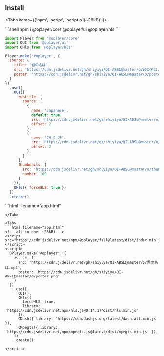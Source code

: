 
## Install

<Tabs items={['npm', 'script', 'script all(~28kB)']}>

<Tab>
```shell
npm i @oplayer/core @oplayer/ui @oplayer/hls
```

```js filename="app.js"
import Player from '@oplayer/core'
import OUI from '@oplayer/ui'
import OHls from '@oplayer/hls'

Player.make('#oplayer', {
  source: {
    title: '君の名は',
    src: 'https://cdn.jsdelivr.net/gh/shiyiya/QI-ABSL@master/o/君の名は.mp4',
    poster: 'https://cdn.jsdelivr.net/gh/shiyiya/QI-ABSL@master/o/poster.png'
  }
})
  .use([
    OUI({
      subtitle: {
        source: [
          {
            name: 'Japanese',
            default: true,
            src: 'https://cdn.jsdelivr.net/gh/shiyiya/QI-ABSL@master/o/君の名は-jp.srt',
            offset: 2
          },
          {
            name: 'CH & JP',
            src: 'https://cdn.jsdelivr.net/gh/shiyiya/QI-ABSL@master/o/君の名は.srt',
            offset: 2
          }
        ]
      },
      thumbnails: {
        src: 'https://cdn.jsdelivr.net/gh/shiyiya/QI-ABSL@master/o/thumbnails.jpg',
        number: 100
      }
    }),
    OHls({ forceHLS: true })
  ])
  .create()
```

</Tab>

<Tab>
```html filename="app.html"
<script src="https://cdn.jsdelivr.net/npm/@oplayer/core@latest/dist/index.min.js"></script>
<script src="https://cdn.jsdelivr.net/npm/@oplayer/ui@latest/dist/index.min.js"></script>
<script src="https://cdn.jsdelivr.net/npm/@oplayer/hls@latest/dist/index.min.js"></script>

<script>
  OPlayer.make('#oplayer', {
    source: {
      title: '君の名は',
      src: 'https://cdn.jsdelivr.net/gh/shiyiya/QI-ABSL@master/o/君の名は.mp4',
      poster: 'https://cdn.jsdelivr.net/gh/shiyiya/QI-ABSL@master/o/poster.png'
    }
  })
    .use([
      OUI({
        subtitle: {
          source: [
            {
              name: 'Japanese',
              default: true,
              src: 'https://cdn.jsdelivr.net/gh/shiyiya/QI-ABSL@master/o/君の名は-jp.srt',
              offset: 2
            },
            {
              name: 'CH & JP',
              src: 'https://cdn.jsdelivr.net/gh/shiyiya/QI-ABSL@master/o/君の名は.srt',
              offset: 2
            }
          ]
        },
        thumbnails: {
          src: 'https://cdn.jsdelivr.net/gh/shiyiya/QI-ABSL@master/o/thumbnails.jpg',
          number: 100
        }
      }),
      OHls({
        forceHLS: true,
        // will lazy load hls.js
        library: 'https://cdn.jsdelivr.net/npm/hls.js@0.14.17/dist/hls.min.js'
      })
    ])
    .create()
</script>

```
</Tab>

<Tab>
```html filename="app.html"
<!-- all in one (~28kB) -->
<script src="https://cdn.jsdelivr.net/npm/@oplayer/full@latest/dist/index.min.js"></script>
<script>
  OPlayer.make('#oplayer', {
    source: {
      src: 'https://cdn.jsdelivr.net/gh/shiyiya/QI-ABSL@master/o/君の名は.mp4',
      poster: 'https://cdn.jsdelivr.net/gh/shiyiya/QI-ABSL@master/o/poster.png'
    }
  })
    .use([
      OUI(),
      OHls({
        forceHLS: true,
        library: 'https://cdn.jsdelivr.net/npm/hls.js@0.14.17/dist/hls.min.js'
      }),
      ODash({ library: 'https://cdn.dashjs.org/latest/dash.all.min.js' }),
      OMpegts({ library: 'https://cdn.jsdelivr.net/npm/mpegts.js@latest/dist/mpegts.min.js' }),
    ])
    .create()

</script>
```

</Tab>

</Tabs>

